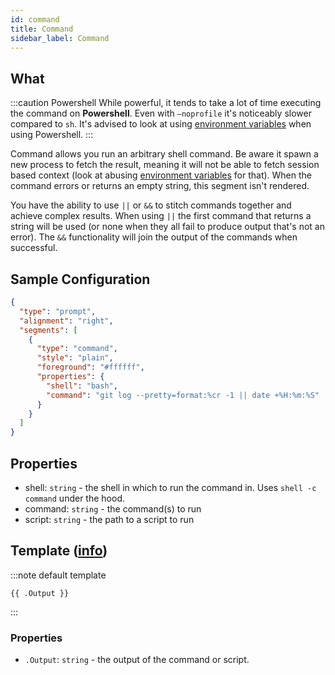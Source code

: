 ```yaml
---
id: command
title: Command
sidebar_label: Command
---
```


## What

:::caution Powershell
While powerful, it tends to take a lot of time executing the command on **Powershell**.
Even with `–noprofile` it's noticeably slower compared to `sh`. It's advised to look at using
[environment variables][env] when using Powershell.
:::

Command allows you run an arbitrary shell command. Be aware it spawn a new process to fetch the result, meaning
it will not be able to fetch session based context (look at abusing [environment variables][env] for that).
When the command errors or returns an empty string, this segment isn't rendered.

You have the ability to use `||` or `&&` to stitch commands together and achieve complex results. When using `||`
the first command that returns a string will be used (or none when they all fail to produce output that's not an
error). The `&&` functionality will join the output of the commands when successful.

## Sample Configuration

```json
{
  "type": "prompt",
  "alignment": "right",
  "segments": [
    {
      "type": "command",
      "style": "plain",
      "foreground": "#ffffff",
      "properties": {
        "shell": "bash",
        "command": "git log --pretty=format:%cr -1 || date +%H:%m:%S"
      }
    }
  ]
}
```

## Properties

- shell: `string` - the shell in which to run the command in. Uses `shell -c command` under the hood.
- command: `string` - the command(s) to run
- script: `string` - the path to a script to run

## Template ([info][templates])

:::note default template

``` template
{{ .Output }}
```

:::

### Properties

- `.Output`: `string` - the output of the command or script.

[env]: /docs/configuration/templates#environment-variables
[templates]: /docs/configuration/templates
